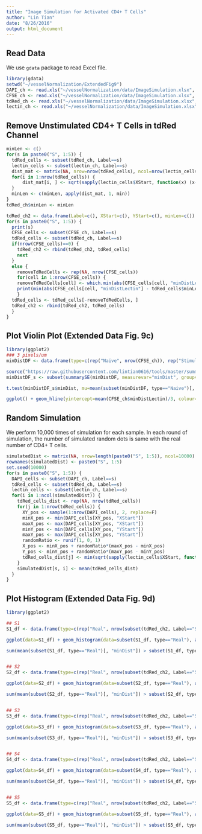 ```yaml
---
title: "Image Simulation for Activated CD4+ T Cells"
author: "Lin Tian"
date: "8/26/2016"
output: html_document
---
```


## Read Data

We use `gdata` package to read Excel file.

```r
library(gdata)
setwd("~/vesselNormalization/ExtendedFig9")
DAPI_ch <- read.xls("~/vesselNormalization/data/ImageSimulation.xlsx", sheet=1, as.is=TRUE)
CFSE_ch <- read.xls("~/vesselNormalization/data/ImageSimulation.xlsx", sheet=2, as.is=TRUE)
tdRed_ch <- read.xls("~/vesselNormalization/data/ImageSimulation.xlsx", sheet=3, as.is=TRUE)
lectin_ch <- read.xls("~/vesselNormalization/data/ImageSimulation.xlsx", sheet=4, as.is=TRUE)
```

## Remove Unstimulated CD4+ T Cells in tdRed Channel

```r
minLen <- c()
for(s in paste0("S", 1:5)) {
  tdRed_cells <- subset(tdRed_ch, Label==s)
  lectin_cells <- subset(lectin_ch, Label==s)
  dist_mat <- matrix(NA, nrow=nrow(tdRed_cells), ncol=nrow(lectin_cells))
  for(i in 1:nrow(tdRed_cells)) {
      dist_mat[i, ] <- sqrt(sapply(lectin_cells$XStart, function(x) (x-tdRed_cells[i, "XStart"])^2) + sapply(lectin_cells$YStart, function(x) (x-tdRed_cells[i, "YStart"])^2))
  }
  minLen <- c(minLen, apply(dist_mat, 1, min))
}
tdRed_ch$minLen <- minLen

tdRed_ch2 <- data.frame(Label=c(), XStart=c(), YStart=c(), minLen=c())
for(s in paste0("S", 1:5)) {
  print(s)
  CFSE_cells <- subset(CFSE_ch, Label==s)
  tdRed_cells <- subset(tdRed_ch, Label==s)
  if(nrow(CFSE_cells)==0) {
    tdRed_ch2 <- rbind(tdRed_ch2, tdRed_cells)
    next
  }
  else {
    removeTdRedCells <- rep(NA, nrow(CFSE_cells))
    for(cell in 1:nrow(CFSE_cells)) {
    removeTdRedCells[cell] <- which.min(abs(CFSE_cells[cell, "minDistLectin"] - tdRed_cells$minLen))
    print(min(abs(CFSE_cells[cell, "minDistLectin"] - tdRed_cells$minLen)))
    }
  tdRed_cells <- tdRed_cells[-removeTdRedCells, ]
  tdRed_ch2 <- rbind(tdRed_ch2, tdRed_cells)
  }
}
```


## Plot Violin Plot (Extended Data Fig. 9c)

```r
library(ggplot2)
### 3 pixels/um
minDistDF <- data.frame(type=c(rep("Naive", nrow(CFSE_ch)), rep("Stimulated", nrow(tdRed_ch2))), Label=c(CFSE_ch$Label, tdRed_ch2$Label), minDist=c(CFSE_ch$minDistLectin, tdRed_ch2$minLen)/3) ### Unit of minDist: um

source("https://raw.githubusercontent.com/lintian0616/tools/master/summarySE.R")
minDistDF_s <- subset(summarySE(minDistDF, measurevar="minDist", groupvars=c("type", "Label")), type=="Stimulated")

t.test(minDistDF_s$minDist, mu=mean(subset(minDistDF, type=="Naive")[, "minDist"]))

ggplot() + geom_hline(yintercept=mean(CFSE_ch$minDistLectin)/3, colour="#252525") + geom_violin(data=minDistDF, aes(x=type, y=minDist), fill=NA) + geom_point(data=minDistDF, aes(x=type, y=minDist, colour=Label), alpha=0.68, shape=16, size=2, position=position_jitterdodge(dodge.width=0.5)) + scale_colour_manual(values=c("#fb9a99","#fdbf6f", "#b2df8a", "#a6cee3", "#cab2d6")) + geom_point(data=minDistDF_s, aes(x=type, y=minDist, fill=Label), shape=21, size=8, position=position_jitterdodge(dodge.width=0.5)) + scale_fill_manual(values=c("#e31a1c", "#ff7f00", "#33a02c", "#1f78b4", "#6a3d9a")) + scale_y_continuous(breaks=seq(0, 1500, by=300), limits=c(0, 1500))+theme_bw()+theme(axis.title.x = element_blank(), panel.grid.major=element_blank(), panel.grid.minor=element_blank(), panel.border=element_blank(), axis.line.x=element_line(colour="black"), axis.line.y=element_line(colour="black"))+coord_fixed(ratio=0.002)
```

## Random Simulation

We perform 10,000 times of simulation for each sample. In each round of simulation, the number of simulated random dots is same with the real number of CD4+ T cells.

```r
simulatedDist <- matrix(NA, nrow=length(paste0("S", 1:5)), ncol=10000)
rownames(simulatedDist) <- paste0("S", 1:5)
set.seed(10000)
for(s in paste0("S", 1:5)) {
  DAPI_cells <- subset(DAPI_ch, Label==s)
  tdRed_cells <- subset(tdRed_ch, Label==s)
  lectin_cells <- subset(lectin_ch, Label==s)
  for(i in 1:ncol(simulatedDist)) {
    tdRed_cells_dist <- rep(NA, nrow(tdRed_cells))
    for(j in 1:nrow(tdRed_cells)) {
      XY_pos <- sample(1:nrow(DAPI_cells), 2, replace=F)
      minX_pos <- min(DAPI_cells[XY_pos, "XStart"])
      maxX_pos <- max(DAPI_cells[XY_pos, "XStart"])
      minY_pos <- min(DAPI_cells[XY_pos, "YStart"])
      maxY_pos <- max(DAPI_cells[XY_pos, "YStart"])
      randomRatio <- runif(1, 0, 1)
      X_pos <- minX_pos + randomRatio*(maxX_pos - minX_pos)
      Y_pos <- minY_pos + randomRatio*(maxY_pos - minY_pos)
      tdRed_cells_dist[j] <- min(sqrt(sapply(lectin_cells$XStart, function(x) (x-X_pos)^2) + sapply(lectin_cells$YStart, function(x) (x-Y_pos)^2)))
    }
    simulatedDist[s, i] <- mean(tdRed_cells_dist)
  }
}
```

## Plot Histogram (Extended Data Fig. 9d)

```r
library(ggplot2)

## S1
S1_df <- data.frame(type=c(rep("Real", nrow(subset(tdRed_ch2, Label=="S1"))), rep("Stimulated", ncol(simulatedDist))), minDist=c(as.numeric(subset(tdRed_ch2, Label=="S1")[, "minLen"]), as.numeric(simulatedDist[1, ]))/3) ### Unit of minDist: um

ggplot(data=S1_df) + geom_histogram(data=subset(S1_df, type=="Real"), aes(x=minDist, y = ..density..), fill="#fb9a99", colour=NA, alpha=0.68)  + geom_density(data=subset(S1_df, type=="Real"), aes(x=minDist), colour="#e31a1c") + geom_density(data=subset(S1_df, type=="Stimulated"), aes(x=minDist), colour="#e31a1c", linetype=2) + geom_vline(xintercept = mean(subset(S1_df, type=="Real")[, "minDist"]), colour="#e31a1c") + scale_y_continuous(breaks=seq(0, 0.05, by=0.01), limits=c(0, 0.05), trans = "sqrt")+theme_bw()+theme(axis.title.x = element_blank(), panel.grid.major=element_blank(), panel.grid.minor=element_blank(), panel.border=element_blank(), axis.line.x=element_line(colour="black"), axis.line.y=element_line(colour="black"))+coord_fixed(ratio=1000)

sum(mean(subset(S1_df, type=="Real")[, "minDist"]) > subset(S1_df, type=="Stimulated")[, "minDist"])


## S2
S2_df <- data.frame(type=c(rep("Real", nrow(subset(tdRed_ch2, Label=="S2"))), rep("Stimulated", ncol(simulatedDist))), minDist=c(as.numeric(subset(tdRed_ch2, Label=="S2")[, "minLen"]), as.numeric(simulatedDist[2, ]))/3) ### Unit of minDist: um

ggplot(data=S2_df) + geom_histogram(data=subset(S2_df, type=="Real"), aes(x=minDist, y = ..density..), fill="#fdbf6f", colour=NA, alpha=0.68)  + geom_density(data=subset(S2_df, type=="Real"), aes(x=minDist), colour="#ff7f00") + geom_density(data=subset(S2_df, type=="Stimulated"), aes(x=minDist), colour="#ff7f00", linetype=2) + geom_vline(xintercept = mean(subset(S2_df, type=="Real")[, "minDist"]), colour="#ff7f00") + scale_y_continuous(breaks=seq(0, 0.06, by=0.02), limits=c(0, 0.06), trans = "sqrt")+theme_bw()+theme(axis.title.x = element_blank(), panel.grid.major=element_blank(), panel.grid.minor=element_blank(), panel.border=element_blank(), axis.line.x=element_line(colour="black"), axis.line.y=element_line(colour="black"))+coord_fixed(ratio=1200)

sum(mean(subset(S2_df, type=="Real")[, "minDist"]) > subset(S2_df, type=="Stimulated")[, "minDist"])


## S3
S3_df <- data.frame(type=c(rep("Real", nrow(subset(tdRed_ch2, Label=="S3"))), rep("Stimulated", ncol(simulatedDist))), minDist=c(as.numeric(subset(tdRed_ch2, Label=="S3")[, "minLen"]), as.numeric(simulatedDist[3, ]))/3) ### Unit of minDist: um

ggplot(data=S3_df) + geom_histogram(data=subset(S3_df, type=="Real"), aes(x=minDist, y = ..density..), fill="#b2df8a", colour=NA, alpha=0.68)  + geom_density(data=subset(S3_df, type=="Real"), aes(x=minDist), colour="#33a02c") + geom_density(data=subset(S3_df, type=="Stimulated"), aes(x=minDist), colour="#33a02c", linetype=2) + geom_vline(xintercept = mean(subset(S3_df, type=="Real")[, "minDist"]), colour="#33a02c") + scale_y_continuous(breaks=seq(0, 0.10, by=0.02), limits=c(0, 0.10), trans = "sqrt")+theme_bw()+theme(axis.title.x = element_blank(), panel.grid.major=element_blank(), panel.grid.minor=element_blank(), panel.border=element_blank(), axis.line.x=element_line(colour="black"), axis.line.y=element_line(colour="black"))+coord_fixed(ratio=750)

sum(mean(subset(S3_df, type=="Real")[, "minDist"]) > subset(S3_df, type=="Stimulated")[, "minDist"])


## S4
S4_df <- data.frame(type=c(rep("Real", nrow(subset(tdRed_ch2, Label=="S4"))), rep("Stimulated", ncol(simulatedDist))), minDist=c(as.numeric(subset(tdRed_ch2, Label=="S4")[, "minLen"]), as.numeric(simulatedDist[4, ]))/3) ### Unit of minDist: um

ggplot(data=S4_df) + geom_histogram(data=subset(S4_df, type=="Real"), aes(x=minDist, y = ..density..), fill="#a6cee3", colour=NA, alpha=0.68)  + geom_density(data=subset(S4_df, type=="Real"), aes(x=minDist), colour="#1f78b4") + geom_density(data=subset(S4_df, type=="Stimulated"), aes(x=minDist), colour="#1f78b4", linetype=2) + geom_vline(xintercept = mean(subset(S4_df, type=="Real")[, "minDist"]), colour="#1f78b4") + scale_y_continuous(breaks=seq(0, 0.03, by=0.01), limits=c(0, 0.03), trans = "sqrt")+theme_bw()+theme(axis.title.x = element_blank(), panel.grid.major=element_blank(), panel.grid.minor=element_blank(), panel.border=element_blank(), axis.line.x=element_line(colour="black"), axis.line.y=element_line(colour="black"))+coord_fixed(ratio=3000)

sum(mean(subset(S4_df, type=="Real")[, "minDist"]) > subset(S4_df, type=="Stimulated")[, "minDist"])


## S5
S5_df <- data.frame(type=c(rep("Real", nrow(subset(tdRed_ch2, Label=="S5"))), rep("Stimulated", ncol(simulatedDist))), minDist=c(as.numeric(subset(tdRed_ch2, Label=="S5")[, "minLen"]), as.numeric(simulatedDist[5, ]))/3) ### Unit of minDist: um

ggplot(data=S5_df) + geom_histogram(data=subset(S5_df, type=="Real"), aes(x=minDist, y = ..density..), fill="#cab2d6", colour=NA, alpha=0.68)  + geom_density(data=subset(S5_df, type=="Real"), aes(x=minDist), colour="#6a3d9a") + geom_density(data=subset(S5_df, type=="Stimulated"), aes(x=minDist), colour="#6a3d9a", linetype=2) + geom_vline(xintercept = mean(subset(S5_df, type=="Real")[, "minDist"]), colour="#6a3d9a") + scale_y_continuous(breaks=seq(0, 0.03, by=0.01), limits=c(0, 0.03), trans = "sqrt")+theme_bw()+theme(axis.title.x = element_blank(), panel.grid.major=element_blank(), panel.grid.minor=element_blank(), panel.border=element_blank(), axis.line.x=element_line(colour="black"), axis.line.y=element_line(colour="black"))+coord_fixed(ratio=2000)

sum(mean(subset(S5_df, type=="Real")[, "minDist"]) > subset(S5_df, type=="Stimulated")[, "minDist"])
```

